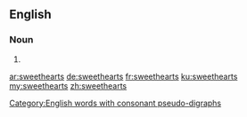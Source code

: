 ==English==

===Noun===
{{head|en}}

# {{plural of|sweetheart}}

[[Category:English words with consonant pseudo-digraphs]]

[[ar:sweethearts]]
[[de:sweethearts]]
[[fr:sweethearts]]
[[ku:sweethearts]]
[[my:sweethearts]]
[[zh:sweethearts]]